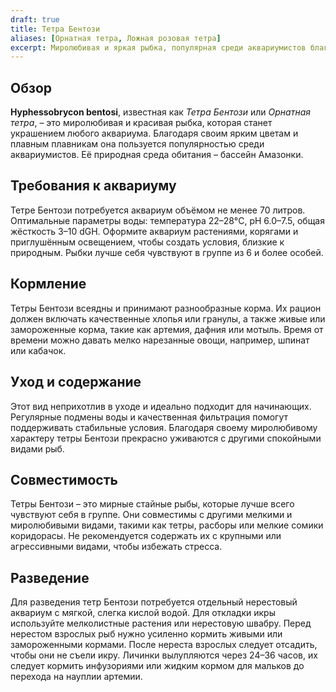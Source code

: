 ```yaml
---
draft: true
title: Тетра Бентози
aliases: [Орнатная тетра, Ложная розовая тетра]
excerpt: Миролюбивая и яркая рыбка, популярная среди аквариумистов благодаря своему привлекательному внешнему виду.
---
```


## Обзор

**Hyphessobrycon bentosi**, известная как _Тетра Бентози_ или _Орнатная тетра_, – это миролюбивая и красивая рыбка,
которая станет украшением любого аквариума. Благодаря своим ярким цветам и плавным плавникам она пользуется
популярностью среди аквариумистов. Её природная среда обитания – бассейн Амазонки.

## Требования к аквариуму

Тетре Бентози потребуется аквариум объёмом не менее 70 литров. Оптимальные параметры воды: температура 22–28°C, pH
6.0–7.5, общая жёсткость 3–10 dGH. Оформите аквариум растениями, корягами и приглушённым освещением, чтобы создать
условия, близкие к природным. Рыбки лучше себя чувствуют в группе из 6 и более особей.

## Кормление

Тетры Бентози всеядны и принимают разнообразные корма. Их рацион должен включать качественные хлопья или гранулы, а
также живые или замороженные корма, такие как артемия, дафния или мотыль. Время от времени можно давать мелко нарезанные
овощи, например, шпинат или кабачок.

## Уход и содержание

Этот вид неприхотлив в уходе и идеально подходит для начинающих. Регулярные подмены воды и качественная фильтрация
помогут поддерживать стабильные условия. Благодаря своему миролюбивому характеру тетры Бентози прекрасно уживаются с
другими спокойными видами рыб.

## Совместимость

Тетры Бентози – это мирные стайные рыбы, которые лучше всего чувствуют себя в группе. Они совместимы с другими мелкими и
миролюбивыми видами, такими как тетры, расборы или мелкие сомики коридорасы. Не рекомендуется содержать их с крупными
или агрессивными видами, чтобы избежать стресса.

## Разведение

Для разведения тетр Бентози потребуется отдельный нерестовый аквариум с мягкой, слегка кислой водой. Для откладки икры
используйте мелколистные растения или нерестовую швабру. Перед нерестом взрослых рыб нужно усиленно кормить живыми или
замороженными кормами. После нереста взрослых следует отсадить, чтобы они не съели икру. Личинки вылупляются через 24–36
часов, их следует кормить инфузориями или жидким кормом для мальков до перехода на науплии артемии.
